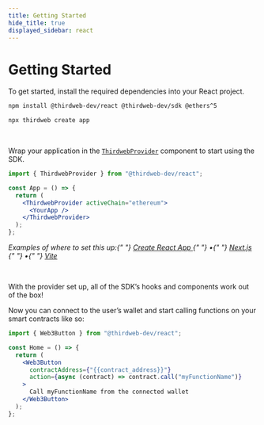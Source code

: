 ```yaml
---
title: Getting Started
hide_title: true
displayed_sidebar: react
---
```



# Getting Started

To get started, install the required dependencies into your React project.

<Tabs>
<TabItem value="existing" label="Existing Projects">

```bash
npm install @thirdweb-dev/react @thirdweb-dev/sdk @ethers^5
```

</TabItem>
<TabItem value="new" label="New Projects">

```bash
npx thirdweb create app
```

</TabItem>
</Tabs>

<br />

Wrap your application in the [`ThirdwebProvider`](/react/react.thirdwebprovider) component to start using the SDK.

```jsx
import { ThirdwebProvider } from "@thirdweb-dev/react";

const App = () => {
  return (
    <ThirdwebProvider activeChain="ethereum">
      <YourApp />
    </ThirdwebProvider>
  );
};
```

<p style={{ opacity: 0.8, marginTop: -8 }}>
  <i>
    Examples of where to set this up:{" "}
    <a href="https://github.com/thirdweb-example/cra-javascript-starter/blob/main/src/index.js">
      Create React App
    </a>{" "}
    •{" "}
    <a href="https://github.com/thirdweb-example/next-javascript-starter/blob/main/pages/_app.js">
      Next.js
    </a>{" "}
    •{" "}
    <a href="https://github.com/thirdweb-example/vite-javascript-starter/blob/main/src/main.jsx">
      Vite
    </a>
  </i>
</p>

<br />

With the provider set up, all of the SDK&rsquo;s hooks and components work out of the box!

Now you can connect to the user&rsquo;s wallet and start calling functions on your smart contracts like so:

```jsx
import { Web3Button } from "@thirdweb-dev/react";

const Home = () => {
  return (
    <Web3Button
      contractAddress={"{{contract_address}}"}
      action={async (contract) => contract.call("myFunctionName")}
    >
      Call myFunctionName from the connected wallet
    </Web3Button>
  );
};
```
